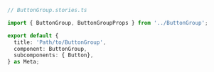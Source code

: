 ```ts
// ButtonGroup.stories.ts

import { ButtonGroup, ButtonGroupProps } from '../ButtonGroup';

export default {
  title: 'Path/to/ButtonGroup',
  component: ButtonGroup,
  subcomponents: { Button},
} as Meta;
```